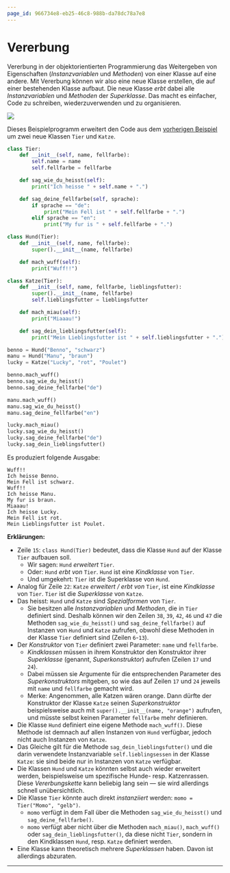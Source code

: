 ```yaml
---
page_id: 966734e8-eb25-46c8-988b-da78dc78a7e8
---
```


# Vererbung

Vererbung in der objektorientierten Programmierung das Weitergeben von Eigenschaften (_Instanzvariablen_ und _Methoden_) von einer Klasse auf eine andere. Mit Vererbung können wir also eine neue Klasse erstellen, die auf einer bestehenden Klasse aufbaut. Die neue Klasse _erbt_ dabei alle _Instanzvariablen_ und _Methoden_ der _Superklasse_. Das macht es einfacher, Code zu schreiben, wiederzuverwenden und zu organisieren.

![](../img/vererbung.png)

Dieses Beispielprogramm erweitert den Code aus dem [vorherigen Beispiel](./#klassen-und-objekte) um zwei neue Klassen `Tier` und `Katze`.

```python showLineNumbers
class Tier:
    def __init__(self, name, fellfarbe):
        self.name = name
        self.fellfarbe = fellfarbe

    def sag_wie_du_heisst(self):
        print("Ich heisse " + self.name + ".")

    def sag_deine_fellfarbe(self, sprache):
        if sprache == "de":
            print("Mein Fell ist " + self.fellfarbe + ".")
        elif sprache == "en":
            print("My fur is " + self.fellfarbe + ".")

class Hund(Tier):
    def __init__(self, name, fellfarbe):
        super().__init__(name, fellfarbe)

    def mach_wuff(self):
        print("Wuff!!")

class Katze(Tier):
    def __init__(self, name, fellfarbe, lieblingsfutter):
        super().__init__(name, fellfarbe)
        self.lieblingsfutter = lieblingsfutter

    def mach_miau(self):
        print("Miaaau!")

    def sag_dein_lieblingsfutter(self):
        print("Mein Lieblingsfutter ist " + self.lieblingsfutter + ".")

benno = Hund("Benno", "schwarz")
manu = Hund("Manu", "braun")
lucky = Katze("Lucky", "rot", "Poulet")

benno.mach_wuff()
benno.sag_wie_du_heisst()
benno.sag_deine_fellfarbe("de")

manu.mach_wuff()
manu.sag_wie_du_heisst()
manu.sag_deine_fellfarbe("en")

lucky.mach_miau()
lucky.sag_wie_du_heisst()
lucky.sag_deine_fellfarbe("de")
lucky.sag_dein_lieblingsfutter()
```

Es produziert folgende Ausgabe:

```
Wuff!!
Ich heisse Benno.
Mein Fell ist schwarz.
Wuff!!
Ich heisse Manu.
My fur is braun.
Miaaau!
Ich heisse Lucky.
Mein Fell ist rot.
Mein Lieblingsfutter ist Poulet.
```

**Erklärungen:**

- Zeile `15`: `class Hund(Tier)` bedeutet, dass die Klasse `Hund` auf der Klasse `Tier` aufbauen soll.
    - Wir sagen: `Hund` _erweitert_ `Tier`.
    - Oder: `Hund` _erbt von_ `Tier`. `Hund` ist eine _Kindklasse_ von `Tier`.
    - Und umgekehrt: `Tier` ist die Superklasse von `Hund`.
- Analog für Zeile `22`: `Katze` _erweitert / erbt von_ `Tier`, ist eine _Kindklasse_ von `Tier`. `Tier` ist die _Superklasse_ von `Katze`.
- Das heisst: `Hund` und `Katze` sind _Spezialformen_ von `Tier`.
    - Sie besitzen alle _Instanzvariablen_ und _Methoden_, die in `Tier` definiert sind. Deshalb können wir den Zeilen `38`, `39`, `42`, `46` und `47` die Methoden `sag_wie_du_heisst()` und `sag_deine_fellfarbe()` auf Instanzen von `Hund` und `Katze` aufrufen, obwohl diese Methoden in der Klasse `Tier` definiert sind (Zeilen `6`-`13`).
- Der _Konstruktor_ von `Tier` definiert zwei Parameter: `name` und `fellfarbe`.
    - _Kindklassen_ müssen in ihrem Konstruktor den Konstruktor ihrer _Superklasse_ (genannt, _Superkonstruktor_) aufrufen (Zeilen `17` und `24`).
    - Dabei müssen sie Argumente für die entsprechenden Parameter des _Superkonstruktors_ mitgeben, so wie das auf Zeilen `17` und `24` jeweils mit `name` und `fellfarbe` gemacht wird.
    - Merke: Angenommen, alle Katzen wären orange. Dann dürfte der Konstruktor der Klasse `Katze` seinen _Superkonstruktor_ beispielsweise auch mit `super().__init__(name, "orange")` aufrufen, und müsste selbst keinen Parameter `fellfarbe` mehr definieren.
- Die Klasse `Hund` definiert eine eigene Methode `mach_wuff()`. Diese Methode ist demnach auf allen Instanzen von `Hund` verfügbar, jedoch nicht auch Instanzen von `Katze`.
- Das Gleiche gilt für die Methode `sag_dein_lieblingsfutter()` und die darin verwendete Instanzvariable `self.lieblingsessen` in der Klasse `Katze`: sie sind beide nur in Instanzen von `Katze` verfügbar.
- Die Klassen `Hund` und `Katze` könnten selbst auch wieder erweitert werden, beispielsweise um spezifische Hunde- resp. Katzenrassen. Diese _Vererbungskette_ kann beliebig lang sein — sie wird allerdings schnell unübersichtlich.
- Die Klasse `Tier` könnte auch direkt _instanziiert_ werden: `momo = Tier("Momo", "gelb")`.
    - `momo` verfügt in dem Fall über die Methoden `sag_wie_du_heisst()` und `sag_deine_fellfarbe()`.
    - `momo` verfügt aber nicht über die Methoden `mach_miau()`, `mach_wuff()` oder `sag_dein_lieblingsfutter()`, da diese nicht `Tier`, sondern in den Kindklassen `Hund`, resp. `Katze` definiert werden.
- Eine Klasse kann theoretisch mehrere _Superklassen_ haben. Davon ist allerdings abzuraten.

---

